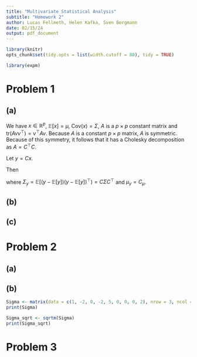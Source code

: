 ```yaml
---
title: "Multivariate Statistical Analysis"
subtitle: "Homework 2"
author: Lucas Fellmeth, Helen Kafka, Sven Bergmann
date: 02/15/24
output: pdf_document
---
```


```r
library(knitr)
opts_chunk$set(tidy.opts = list(width.cutoff = 80), tidy = TRUE)
```
```r
library(expm)
```

# Problem 1

## (a)

We have $x\in\mathbb{R}^p$, $\mathbb{E}[x] = \mu$, $\text{Cov}(x) = \Sigma$, $A$ is a $p \times p$ constant matrix and $\text{tr}(A v v^\top) = v^\top A v$.
Because $A$ is a constant $p \times p$ matrix, $A$ is symmetric.
Because of this symmetry, it follows that it has a Cholesky decomposition as $A = C^\top C$.

Let $y = C x$.

Then

\begin{align*}
    \mathbb{E}[x^\top A x]
    &= \mathbb{E}[x^\top C^\top C x] \\
    &= \mathbb{E}[(Cx)^\top C x] \\
    &= \mathbb{E}[y^\top y] \\
    &= \sum_i \mathbb{E}[y_i^2] \\
    &= \sum_i \text{Var}(y_i) + \mathbb{E}[y_i]^2 \\
    &= \text{tr}(\Sigma_y) + \mu_y^\top \mu_y
\end{align*}

where $\Sigma_y = \mathbb{E}[(y-\mathbb{E}[y])(y-\mathbb{E}[y])^\top) = C \Sigma C^\top$
and $\mu_y = C_\mu$.

\begin{align*}
    \implies \mathbb{E}[x^\top A x]
    &= \text{tr}(C \Sigma C^\top) + \mu^\top \underbrace{C^\top C}_{=A} \mu \\
    &= \text{tr}(\Sigma C^\top C) + \mu^\top A \mu \\
    &= \text{tr}(\Sigma A) + \mu^\top A \mu
\end{align*}

## (b)
## (c)

# Problem 2
## (a)
## (b)
```r
Sigma <- matrix(data = c(1, -2, 0, -2, 5, 0, 0, 0, 2), nrow = 3, ncol = 3)
print(Sigma)
```
```r
Sigma_sqrt <- sqrtm(Sigma)
print(Sigma_sqrt)
```

# Problem 3
